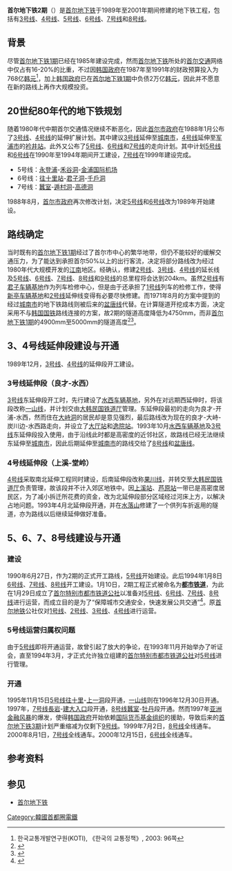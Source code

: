 {{NoteTA |G1=Railway |G2=Transport
|1=zh-hans:禾谷;zh-hk:禾谷;zh-tw:禾谷;
}}
'''首尔地下铁2期'''（{{kor|諺=2기 지하철|漢=2期 地下鐵|羅=Igi jihacheol|f=y}}）是[[首尔地下铁|首尔地下铁]]于1989年至2001年期间修建的地下铁工程，包括有[[首爾地鐵3號線|3号线]]、[[首爾地鐵4號線|4号线]]、[[首尔地铁5号线|5号线]]、[[首尔地铁6号线|6号线]]、[[首爾地鐵7號線|7号线]]和[[首爾地鐵8號線|8号线]]。

==背景==
尽管[[首尔地下铁1期|首尔地下铁1期]]已经在1985年建设完成，然而[[首尔地下铁|首尔地下铁]]所处的[[首尔交通|首尔交通]]网络中仅占有16-20%的比重，不过因[[韓國中央行政機關|韩国政府]]在1987年至1991年的财政预算投入为768亿[[韩元|韩元]]<ref>한국교통개발연구원(KOTI), 《한국의 교통정책》, 2003: 96쪽</ref>，加上[[韓國中央行政機關|韩国政府]]已在[[首尔地下铁1期|首尔地下铁1期]]中负债2万亿[[韩元|韩元]]，因此并不愿意在新的路线上再作大规模投资。

==20世纪80年代的地下铁规划==
随着1980年代中期首尔交通情况继续不断恶化，因此[[首尔市政府|首尔市政府]]在1988年1月公布了[[首爾地鐵3號線|3号线]]、[[首爾地鐵4號線|4号线]]的延伸扩展计划。其中建议[[首尔地铁3号线|3号线]]延伸至[[城南市|城南市]]，[[首尔地铁4号线|4号线]]延伸至[[军浦市|军浦市]]的[[衿井站|衿井站]]。此外又公布了[[首尔地铁5号线|5号线]]、[[首尔地铁6号线|6号线]]和[[首爾地鐵7號線|7号线]]的走向计划。其中计划[[首尔地铁5号线|5号线]]和[[首尔地铁6号线|6号线]]在1990年至1994年期间开工建设，[[首爾地鐵7號線|7号线]]在1999年建设完成。
*5号线：[[永登浦|永登浦]]-[[禾谷洞|禾谷洞]]-[[金浦国际机场|金浦国际机场]]
*6号线：[[往十里站|往十里站]]-[[君子洞|君子洞]]-[[千戶洞|千戶洞]]
*7号线：[[蚕室站|蠶室]]-[[遁村洞|遁村洞]]-[[高德洞|高德洞]]
1988年8月，[[首尔市政府|首尔市政府]]再次修改计划，决定[[首尔地铁5号线|5号线]]和[[首尔地铁6号线|6号线]]改为1989年开始建设。

==路线确定==
当时既有的[[首尔地下铁1期|首尔地下铁1期]]经过了首尔市中心的繁华地带，但仍不能较好的缓解交通压力，为了能达到承担首尔50%以上的出行客流，决定将部分路线改为经过1980年代大规模开发的[[江南_(首爾)|江南]]地区。经确认，修建[[首尔地铁2号线|2号线]]、[[首爾地鐵3號線|3号线]]、[[首爾地鐵4號線|4号线]]的延长线及[[首尔地铁5号线|5号线]]、[[首尔地铁6号线|6号线]]、[[首爾地鐵7號線|7号线]]、[[首爾地鐵8號線|8号线]]和[[首尔地铁9号线|9号线]]的总里程将会达到204km。虽然[[首尔地铁2号线|2号线]]有[[君子车辆基地|君子车辆基地]]作为列车检修中心，但是由于还承担了[[首爾地鐵1號線|1号线]]列车的检修工作，使得[[新亭车辆基地|新亭车辆基地]]和[[首尔地铁2号线|2号线]]延伸线变得有必要尽快修建。而1971年8月的方案中提到的经过[[城南市|城南市]]的地下铁路线则被后来的[[盆唐线|盆唐线]]代替。在计算隧道开挖成本方面，决定采用不与[[韓國鐵道公社|韩国国铁]]路线连接的方案，故2期的隧道高度降低为4750mm，而非[[首尔地下铁1期|首尔地下铁1期]]的4900mm至5000mm的隧道高度<ref>{{Cite web|title=2021 대전사이언스페스티벌 출발을 알린다|url=http://kin.kr/news/view.php?no=6082&venti44=smrt|access-date=2021-10-02|work=즐거운여행|language=ko|archive-date=2021-10-02|archive-url=https://web.archive.org/web/20211002141756/http://kin.kr/news/view.php?no=6082&venti44=smrt|dead-url=no}}</ref><ref>{{cite web|title=서울메트로의 차량제원|url=http://www.seoulmetro.co.kr/bi/bi_main.jsp?subPage=bi_2_2.jsp&m_def=7&ss_def=4&leftM_def=2&leftS_def=2|accessdate=2015-01-20|archiveurl=https://web.archive.org/web/20150120082841/http://www.seoulmetro.co.kr/bi/bi_main.jsp?subPage=bi_2_2.jsp&m_def=7&ss_def=4&leftM_def=2&leftS_def=2|archivedate=2015-01-20|deadurl=yes}} 
</ref>。

==3、4号线延伸段建设与开通==
1989年12月，[[首爾地鐵3號線|3号线]]、[[首爾地鐵4號線|4号线]]的延伸段开工建设。

===3号线延伸段（良才-水西）===
[[首爾地鐵3號線|3号线]]东延伸段开工时，先行建设了[[水西车辆基地|水西车辆基地]]，另外在对远期西延伸时，将该段改称[[一山線|一山线]]，并计划交由[[韩国铁道厅|大韩民国铁道厅]]管理。东延伸段最初的走向为良才-开浦-水西，然而住在[[大峙洞|大峙洞]]的居民却是意见强烈，最后路线改为现在的良才-大峙-炭川边-水西路走向，并设立了[[大厅站|大厅站]]和[[逸院站|逸院站]]。1993年10月[[水西车辆基地|水西车辆基地]]及[[首尔地铁3号线|3号线]]东延伸段投入使用，由于沿线此时都是高密度的近邻社区，故路线已经无法继续东延伸至[[城南市|城南市]]，因此后期延伸至[[城南市|城南市]]的路线交给了[[首尔地铁8号线|8号线]]和[[盆唐线|盆唐线]]。

===4号线延伸段（上溪-堂岭）===
[[首爾地鐵4號線|4号线]]采取南北延伸工程同时建设，后南延伸段改称[[果川线|果川线]]，并转交至[[大韩民国铁道厅|大韩民国铁道厅]]负责管理，故该段并不计入郊区地铁中。因[[上溪站|上溪站]]、[[芦原站_(首尔)|芦原站]]一带已是高密度居民区，为了减小拆迁所花费的资金，改为北延伸段部分区域经过河床上方，以解决占地问题。1993年4月北延伸段开通，并在[[水落山|水落山]]修建了一个供列车折返用的隧道，亦为路线以后继续延伸做好准备。

==5、6、7、8号线建设与开通==
===建设===
1990年6月27日，作为2期的正式开工路线，[[首尔地铁5号线|5号线]]开始建设。此后1994年1月8日[[首尔地铁6号线|6号线]]、[[首尔地铁7号线|7号线]]、[[首尔地铁8号线|8号线]]开工建设。1月10日，2期工程正式被命名为'''[[地鐵|都市铁道]]'''，为此在1月29日成立了[[首尔特别市都市铁道公社|首尔特别市都市铁道公社]]以准备对[[首尔地铁5号线|5号线]]、[[首尔地铁6号线|6号线]]、[[首尔地铁7号线|7号线]]、[[首尔地铁8号线|8号线]]进行运营，而成立目的是为了“保障城市交通安全，快速发展公共交通”<ref>{{Cite web|title=강화군, ‘대한민국 테마여행 10선’ 여행택시 발대식 가져|url=http://kin.kr/news/view.php?no=6401&venti44=smrt|access-date=2021-10-02|work=즐거운여행|language=ko|archive-date=2021-10-02|archive-url=https://web.archive.org/web/20211002141833/http://kin.kr/news/view.php?no=6401&venti44=smrt|dead-url=no}}</ref>。原[[首尔地铁|首尔地铁]]公社仅对[[首爾地鐵1號線|1号线]]、[[首爾地鐵2號線|2号线]]、[[首爾地鐵3號線|3号线]]、[[首爾地鐵4號線|4号线]]进行运营。

===5号线运营归属权问题===
由于[[首尔地铁5号线|5号线]]即将开通运营，故曾引起了放大的争论，在1993年11月开始举办了听证会，直至1994年3月，才正式允许独立组建的[[首尔特别市都市铁道公社|首尔特别市都市铁道公社]]对[[首尔地铁5号线|5号线]]进行管理。

===开通===
1995年11月15日[[首尔地铁5号线|5号线]][[往十里站|往十里]]-[[上一洞站|上一洞]]段开通，[[一山线|一山线]]则在1996年12月30日开通。1997年，[[首爾地鐵7號線|7号线]][[长岩站|長岩]]-[[建國大學站|建大入口]]段开通，[[首爾地鐵8號線|8号线]][[蚕室站|蠶室]]-[[牡丹站|牡丹]]段开通。然而1997年[[亞洲金融風暴|亚洲金融风暴]]的爆发，使得[[韓國中央行政機關|韩国政府]]开始依赖[[国际货币基金组织|国际货币基金组织]]的援助，导致后来的[[首尔地下铁3期|首尔地下铁3期]]计划严重缩减为仅剩下[[首爾地鐵9號線|9号线]]。1999年7月2日，[[首爾地鐵8號線|8号线]]全线通车。2000年8月1日，[[首爾地鐵7號線|7号线]]全线通车。2000年12月15日，[[首尔地铁6号线|6号线]]全线通车。

==参考资料==
{{reflist}}

==参见==
*[[首尔地下铁|首尔地下铁]]
{{首都圈电铁路线}}
[[Category:韓國首都圈電鐵|Category:韓國首都圈電鐵]]